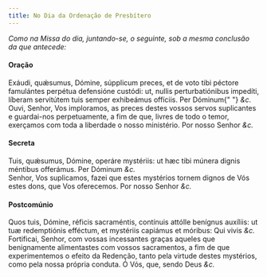 ```yaml
---
title: No Dia da Ordenação de Presbítero
---
```


<em>
  Como na Missa do dia, juntando-se, o seguinte, sob a mesma conclusão da que
  antecede:
</em>

<h4 class="text-center">Oração</h4>
<div class="container-fluid">
  <div class="row">
    <div class="col-6 dropcaps text-justify">
      Exáudi, quǽsumus, Dómine, súpplicum preces, et de voto tibi péctore
      famulántes perpétua defensióne custódi: ut, nullis perturbatiónibus
      impedíti, líberam servitútem tuis semper exhibeámus offíciis. Per Dóminum{" "}
      <em>&c.</em>
    </div>
    <div class="col-6 dropcaps text-justify">
      Ouvi, Senhor, Vos imploramos, as preces destes vossos servos suplicantes e
      guardai-nos perpetuamente, a fim de que, livres de todo o temor, exerçamos
      com toda a liberdade o nosso ministério. Por nosso Senhor <em>&c.</em>
    </div>
  </div>
</div>

<h4 class="text-center">Secreta</h4>
<div class="container-fluid">
  <div class="row">
    <div class="col-6 dropcaps text-justify">
      Tuis, quǽsumus, Dómine, operáre mystériis: ut hæc tibi múnera dignis
      méntibus offerámus. Per Dóminum <em>&c.</em>
    </div>
    <div class="col-6 dropcaps text-justify">
      Senhor, Vos suplicamos, fazei que estes mystérios tornem dignos de Vós
      estes dons, que Vos oferecemos. Por nosso Senhor <em>&c.</em>
    </div>
  </div>
</div>

<h4 class="text-center">Postcomúnio</h4>
<div class="container-fluid">
  <div class="row">
    <div class="col-6 dropcaps text-justify">
      Quos tuis, Dómine, réficis sacraméntis, contínuis attólle benígnus
      auxíliis: ut tuæ redemptiónis efféctum, et mystériis capiámus et móribus:
      Qui vivis <em>&c.</em>
    </div>
    <div class="col-6 dropcaps text-justify">
      Fortificai, Senhor, com vossas incessantes graças aqueles que benignamente
      alimentastes com vossos sacramentos, a fim de que experimentemos o efeito
      da Redenção, tanto pela virtude destes mystérios, como pela nossa própria
      conduta. Ó Vós, que, sendo Deus <em>&c.</em>
    </div>
  </div>
</div>
